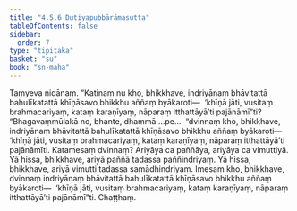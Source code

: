 ```yaml
---
title: "4.5.6 Dutiyapubbārāmasutta"
tableOfContents: false
sidebar:
  order: 7
type: "tipitaka"
basket: "su"
book: "sn-maha"
---
```



<DynamicBreadcrumb />

<Division number="516" book="sn-maha" bookNo="14" page="195">

<Paragraph number="1165" book="sn-maha">
Taṃyeva nidānaṃ. “Katinaṃ nu kho, bhikkhave, indriyānaṃ bhāvitattā bahulīkatattā khīṇāsavo bhikkhu aññaṃ byākaroti—  ‘khīṇā jāti, vusitaṃ brahmacariyaṃ, kataṃ karaṇīyaṃ, nāparaṃ itthattāyā’ti pajānāmī”ti?
</Paragraph>

<Paragraph number="1166" book="sn-maha">
“Bhagavaṃmūlakā no, bhante, dhammā …pe…  “dvinnaṃ kho, bhikkhave, indriyānaṃ bhāvitattā bahulīkatattā khīṇāsavo bhikkhu aññaṃ byākaroti—  ‘khīṇā jāti, vusitaṃ brahmacariyaṃ, kataṃ karaṇīyaṃ, nāparaṃ itthattāyā’ti pajānāmīti. Katamesaṃ dvinnaṃ? Ariyāya ca paññāya, ariyāya ca vimuttiyā. Yā hissa, bhikkhave, ariyā paññā tadassa paññindriyaṃ. Yā hissa, bhikkhave, ariyā vimutti tadassa samādhindriyaṃ. Imesaṃ kho, bhikkhave, dvinnaṃ indriyānaṃ bhāvitattā bahulīkatattā khīṇāsavo bhikkhu aññaṃ byākaroti—  ‘khīṇā jāti, vusitaṃ brahmacariyaṃ, kataṃ karaṇīyaṃ, nāparaṃ itthattāyā’ti pajānāmī”ti.

</Paragraph>
</Division>

<Paragraph number="1167" type="center" book="sn-maha">
Chaṭṭhaṃ.
</Paragraph>